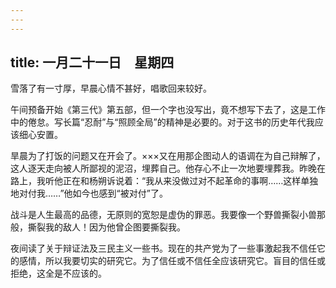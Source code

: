 ```yaml
---
---
---
```

title: 一月二十一日　星期四
---




雪落了有一寸厚，早晨心情不甚好，唱歌回来较好。

午间预备开始《第三代》第五部，但一个字也没写出，竟不想写下去了，这是工作中的倦怠。写长篇“忍耐”与“照顾全局”的精神是必要的。对于这书的历史年代我应该细心安置。

旱晨为了打饭的问题又在开会了。×××又在用那企图动人的语调在为自己辩解了，这人逐天走向被人所鄙视的泥沼，埋葬自己。他存心不止一次地要埋葬我。昨晚在路上，我听他正在和杨朔诉说着：“我从来没做过对不起革命的事啊……这样单独地对付我……”他如今也感到“被对付”了。

战斗是人生最高的品德，无原则的宽恕是虚伪的罪恶。我要像一个野兽撕裂小兽那般，撕裂我的敌人！因为他曾企图要撕裂我。

夜间读了关于辩证法及三民主义一些书。现在的共产党为了一些事激起我不信任它的感情，所以我要切实的研究它。为了信任或不信任全应该研究它。盲目的信任或拒绝，这全是不应该的。
